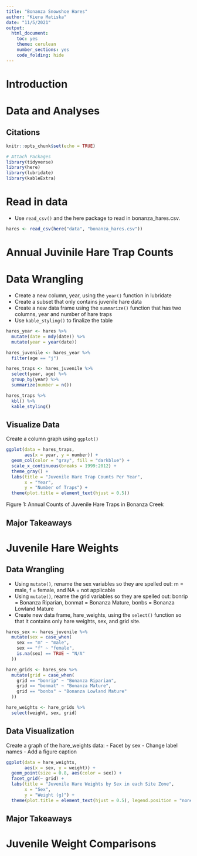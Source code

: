 ```yaml
---
title: "Bonanza Snowshoe Hares"
author: "Kiera Matiska"
date: "11/5/2021"
output: 
  html_document: 
    toc: yes
    theme: cerulean
    number_sections: yes
    code_folding: hide
---
```

# Introduction

# Data and Analyses

## Citations

```r
knitr::opts_chunk$set(echo = TRUE)

# Attach Packages
library(tidyverse)
library(here)
library(lubridate)
library(kableExtra)
```

# Read in data

- Use `read_csv()` and the here package to read in bonanza_hares.csv.

```r
hares <- read_csv(here("data", "bonanza_hares.csv"))
```

# Annual Juvinile Hare Trap Counts

# Data Wrangling

- Create a new column, year, using the `year()` function in lubridate
- Create a subset that only contains juvenile hare data
- Create a new data frame using the `summarize()` function that has two columns, year and number of hare traps
- Use `kable_styling()` to finalize the table

```r
hares_year <- hares %>% 
  mutate(date = mdy(date)) %>% 
  mutate(year = year(date))

hares_juvenile <- hares_year %>% 
  filter(age == "j")

hares_traps <- hares_juvenile %>% 
  select(year, age) %>% 
  group_by(year) %>% 
  summarize(number = n())

hares_traps %>% 
  kbl() %>% 
  kable_styling()
```

## Visualize Data

Create a column graph using `ggplot()`

```r
ggplot(data = hares_traps, 
       aes(x = year, y = number)) +
  geom_col(color = "gray", fill = "darkblue") +
  scale_x_continuous(breaks = 1999:2012) +
  theme_gray() +
  labs(title = "Juvenile Hare Trap Counts Per Year",
       x = "Year",
       y = "Number of Traps") +
  theme(plot.title = element_text(hjust = 0.5))
```

Figure 1: Annual Counts of Juvenile Hare Traps in Bonanza Creek

## Major Takeaways

# Juvenile Hare Weights

## Data Wrangling

- Using `mutate()`, rename the sex variables so they are spelled out: m = male, f = female, and NA = not applicable
- Using `mutate()`, reame the grid variables so they are spelled out: bonrip = Bonanza Riparian, bonmat = Bonanza Mature, bonbs = Bonanza Lowland Mature
- Create new data frame, hare_weights, using the `select()` function so that it contains only hare weights, sex, and grid site.

```r
hares_sex <- hares_juvenile %>% 
  mutate(sex = case_when(
    sex == "m" ~ "male",
    sex == "f" ~ "female",
    is.na(sex) == TRUE ~ "N/A"
  ))

hare_grids <- hares_sex %>% 
  mutate(grid = case_when(
    grid == "bonrip" ~ "Bonanza Riparian",
    grid == "bonmat" ~ "Bonanza Mature",
    grid == "bonbs" ~ "Bonanza Lowland Mature"
  ))

hare_weights <- hare_grids %>% 
  select(weight, sex, grid)
```

## Data Visualization

Create a graph of the hare_weights data:
- Facet by sex
- Change label names
- Add a figure caption

```r
ggplot(data = hare_weights,
       aes(x = sex, y = weight)) +
  geom_point(size = 0.8, aes(color = sex)) +
  facet_grid(~ grid) +
  labs(title = "Juvenile Hare Weights by Sex in each Site Zone",
       x = "Sex",
       y = "Weight (g)") +
  theme(plot.title = element_text(hjust = 0.5), legend.position = "none")
```

## Major Takeaways

# Juvenile Weight Comparisons
